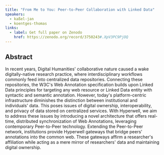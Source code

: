 ```yaml
---
title: "From Me to You: Peer-to-Peer Collaboration with Linked Data"
speakers:
  - kaßel-jan
  - koentges-thomas
links:
  - label: Get full paper on Zenodo
    href: https://zenodo.org/record/3750243#.XpV3PC9PjOQ
---
```

## Abstract

In recent years, Digital Humanities' collaborative nature caused a wake digitally-native research practice, where interdisciplinary workflows commonly feed into centralized data repositories. Connecting these repositories, the W3C's Web Annotation specification builds upon Linked Data principles for targeting any web resource or Linked Data entity with syntactic and semantic annotation. However, today's platform-centric infrastructure diminishes the distinction between institutional and individuals' data. This poses issues of digital ownership, interoperability, and privacy of data stored on centralized services. With Hyperwell, we aim to address these issues by introducing a novel architecture that offers real-time, distributed synchronization of Web Annotations, leveraging contemporary Peer-to-Peer technology. Extending the Peer-to-Peer network, institutions provide Hyperwell gateways that bridge peers' annotations into the common web. These gateways affirm a researcher's affiliation while acting as a mere mirror of researchers' data and maintaining digital ownership.

